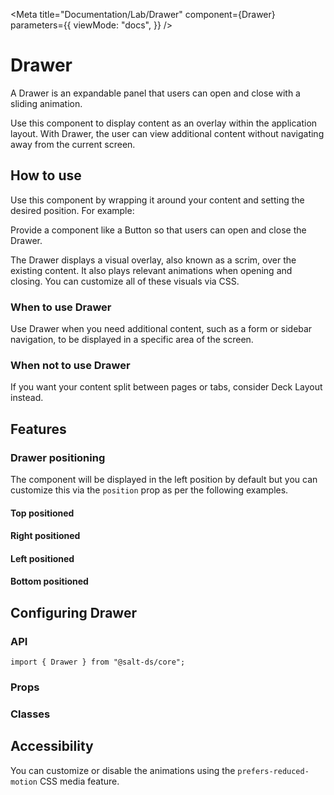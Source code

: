 
<Meta
  title="Documentation/Lab/Drawer"
  component={Drawer}
  parameters={{
    viewMode: "docs",
  }}
/>

# Drawer

A Drawer is an expandable panel that users can open and close with a sliding animation.

Use this component to display content as an overlay within the application layout. With Drawer, the user can view additional content without navigating away from the current screen.

## How to use

Use this component by wrapping it around your content and setting the desired position. For example:

<Canvas>
  <Story id="lab-drawer--default" />
</Canvas>

Provide a component like a Button so that users can open and close the Drawer.

The Drawer displays a visual overlay, also known as a scrim, over the existing content. It also plays relevant animations when opening and closing. You can customize all of these visuals via CSS.

### When to use Drawer

Use Drawer when you need additional content, such as a form or sidebar navigation, to be displayed in a specific area of the screen.

### When not to use Drawer

If you want your content split between pages or tabs, consider Deck Layout instead.

## Features

### Drawer positioning

The component will be displayed in the left position by default but you can customize this via the `position` prop as per the following examples.

#### Top positioned

<Canvas>
  <Story id="lab-drawer--top" />
</Canvas>

#### Right positioned

<Canvas>
  <Story id="lab-drawer--right" />
</Canvas>

#### Left positioned

<Canvas>
  <Story id="lab-drawer--default" />
</Canvas>

#### Bottom positioned

<Canvas>
  <Story id="lab-drawer--bottom" />
</Canvas>

## Configuring Drawer

### API

```
import { Drawer } from "@salt-ds/core";
```

### Props

<ArgsTable of={Drawer} />

### Classes

<CSSClassTable of={Drawer} />

## Accessibility

You can customize or disable the animations using the `prefers-reduced-motion` CSS media feature.

<Canvas>
  <Story id="lab-drawer--reduced-motion" />
</Canvas>

<HelpAndSupport />

